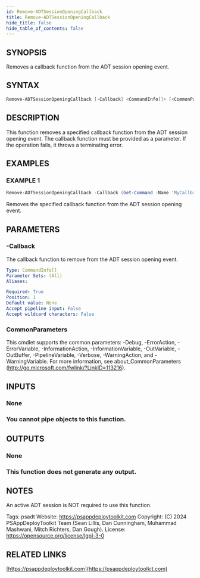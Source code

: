 ```yaml
---
id: Remove-ADTSessionOpeningCallback
title: Remove-ADTSessionOpeningCallback
hide_title: false
hide_table_of_contents: false
---
```


## SYNOPSIS

Removes a callback function from the ADT session opening event.

## SYNTAX

```powershell
Remove-ADTSessionOpeningCallback [-Callback] <CommandInfo[]> [<CommonParameters>]
```

## DESCRIPTION

This function removes a specified callback function from the ADT session opening event.
The callback function must be provided as a parameter.
If the operation fails, it throws a terminating error.

## EXAMPLES

### EXAMPLE 1

```powershell
Remove-ADTSessionOpeningCallback -Callback (Get-Command -Name 'MyCallbackFunction')
```

Removes the specified callback function from the ADT session opening event.

## PARAMETERS

### -Callback

The callback function to remove from the ADT session opening event.

```yaml
Type: CommandInfo[]
Parameter Sets: (All)
Aliases:

Required: True
Position: 1
Default value: None
Accept pipeline input: False
Accept wildcard characters: False
```

### CommonParameters

This cmdlet supports the common parameters: -Debug, -ErrorAction, -ErrorVariable, -InformationAction, -InformationVariable, -OutVariable, -OutBuffer, -PipelineVariable, -Verbose, -WarningAction, and -WarningVariable.
For more information, see about_CommonParameters (http://go.microsoft.com/fwlink/?LinkID=113216).

## INPUTS

### None

### You cannot pipe objects to this function.
## OUTPUTS

### None

### This function does not generate any output.
## NOTES
An active ADT session is NOT required to use this function.

Tags: psadt
Website: https://psappdeploytoolkit.com
Copyright: (C) 2024 PSAppDeployToolkit Team (Sean Lillis, Dan Cunningham, Muhammad Mashwani, Mitch Richters, Dan Gough).
License: https://opensource.org/license/lgpl-3-0

## RELATED LINKS

[https://psappdeploytoolkit.com](https://psappdeploytoolkit.com)

